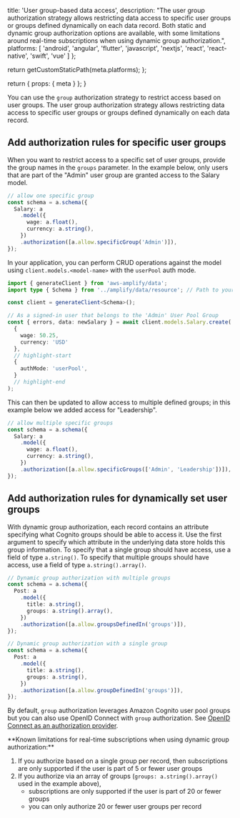 
  title: 'User group-based data access',
  description: "The user group authorization strategy allows restricting data access to specific user groups or groups defined dynamically on each data record. Both static and dynamic group authorization options are available, with some limitations around real-time subscriptions when using dynamic group authorization.",
  platforms: [
    'android',
    'angular',
    'flutter',
    'javascript',
    'nextjs',
    'react',
    'react-native',
    'swift',
    'vue'
  ]
};

  return getCustomStaticPath(meta.platforms);
};

  return {
    props: {
      meta
    }
  };
}

You can use the `group` authorization strategy to restrict access based on user groups. The user group authorization strategy allows restricting data access to specific user groups or groups defined dynamically on each data record.

## Add authorization rules for specific user groups

When you want to restrict access to a specific set of user groups, provide the group names in the `groups` parameter. In the example below, only users that are part of the "Admin" user group are granted access to the Salary model.

```ts title="amplify/data/resource.ts"
// allow one specific group
const schema = a.schema({
  Salary: a
    .model({
      wage: a.float(),
      currency: a.string(),
    })
    .authorization([a.allow.specificGroup('Admin')]),
});
```

In your application, you can perform CRUD operations against the model using `client.models.<model-name>` with the `userPool` auth mode.

```ts
import { generateClient } from 'aws-amplify/data';
import type { Schema } from '../amplify/data/resource'; // Path to your backend resource definition

const client = generateClient<Schema>();

// As a signed-in user that belongs to the 'Admin' User Pool Group
const { errors, data: newSalary } = await client.models.Salary.create(
  {
    wage: 50.25,
    currency: 'USD'
  },
  // highlight-start
  {
    authMode: 'userPool',
  }
  // highlight-end
);
```

This can then be updated to allow access to multiple defined groups; in this example below we added access for "Leadership".

```ts
// allow multiple specific groups
const schema = a.schema({
  Salary: a
    .model({
      wage: a.float(),
      currency: a.string(),
    })
    .authorization([a.allow.specificGroups(['Admin', 'Leadership'])]),
});
```

## Add authorization rules for dynamically set user groups

With dynamic group authorization, each record contains an attribute specifying what Cognito groups should be able to access it. Use the first argument to specify which attribute in the underlying data store holds this group information. To specify that a single group should have access, use a field of type `a.string()`. To specify that multiple groups should have access, use a field of type `a.string().array()`.

```ts
// Dynamic group authorization with multiple groups
const schema = a.schema({
  Post: a
    .model({
      title: a.string(),
      groups: a.string().array(),
    })
    .authorization([a.allow.groupsDefinedIn('groups')]),
});
```

```ts
// Dynamic group authorization with a single group
const schema = a.schema({
  Post: a
    .model({
      title: a.string(),
      groups: a.string(),
    })
    .authorization([a.allow.groupDefinedIn('groups')]),
});
```

By default, `group` authorization leverages Amazon Cognito user pool groups but you can also use OpenID Connect with `group` authorization. See [OpenID Connect as an authorization provider](/[platform]/build-a-backend/data/customize-authz/using-oidc-authorization-provider).

<Callout>
**Known limitations for real-time subscriptions when using dynamic group authorization:**

1. If you authorize based on a single group per record, then subscriptions are only supported if the user is part of 5 or fewer user groups
2. If you authorize via an array of groups (`groups: a.string().array()` used in the example above),
   - subscriptions are only supported if the user is part of 20 or fewer groups
   - you can only authorize 20 or fewer user groups per record
</Callout>
